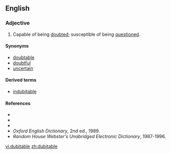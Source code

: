 ==English==

===Adjective===
{{en-adj}}

#Capable of being [[doubt]]ed; susceptible of being [[question]]ed.

====Synonyms====
*[[doubtable]]
*[[doubtful]]
*[[uncertain]]

====Derived terms====
*[[indubitable]]

====References====
*{{R:Webster 1828}}
*{{R:Webster 1913}}
*{{R:Dictionary.com}}
*''Oxford English Dictionary'', 2nd ed., 1989.
*''Random House Webster's Unabridged Electronic Dictionary'', 1987-1996.

[[vi:dubitable]]
[[zh:dubitable]]